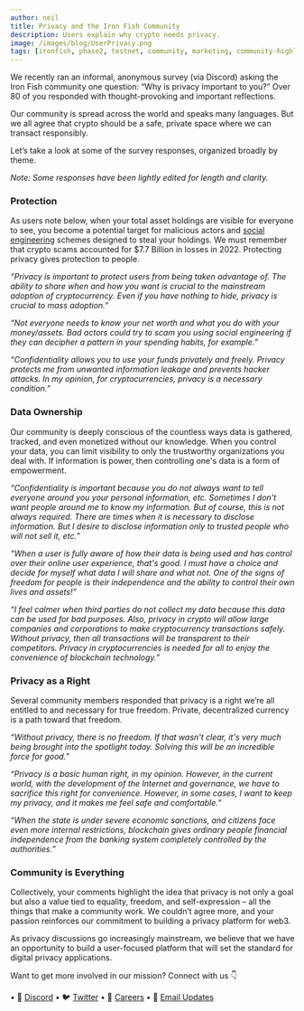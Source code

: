 ```yaml
---
author: neil
title: Privacy and the Iron Fish Community
description: Users explain why crypto needs privacy.
image: /images/blog/UserPrivacy.png
tags: [ironfish, phase2, testnet, community, marketing, community-highlight]
---
```


We recently ran an informal, anonymous survey (via Discord) asking the Iron Fish community one question: “Why is privacy important to you?” Over 80 of you responded with thought-provoking and important reflections.

Our community is spread across the world and speaks many languages. But we all agree that crypto should be a safe, private space where we can transact responsibly.

Let’s take a look at some of the survey responses, organized broadly by theme.

_Note: Some responses have been lightly edited for length and clarity._

### Protection

As users note below, when your total asset holdings are visible for everyone to see, you become a potential target for malicious actors and [social engineering](https://ironfish.network/blog/2022/10/06/privacy-in-digital-assets#cybercrime-and-consumer-protection-risks) schemes designed to steal your holdings. We must remember that crypto scams accounted for $7.7 Billion in losses in 2022. Protecting privacy gives protection to people.

_“Privacy is important to protect users from being taken advantage of. The ability to share when and how you want is crucial to the mainstream adoption of cryptocurrency. Even if you have nothing to hide, privacy is crucial to mass adoption.”_

_“Not everyone needs to know your net worth and what you do with your money/assets. Bad actors could try to scam you using social engineering if they can decipher a pattern in your spending habits, for example.”_

_“Confidentiality allows you to use your funds privately and freely. Privacy protects me from unwanted information leakage and prevents hacker attacks. In my opinion, for cryptocurrencies, privacy is a necessary condition.”_

### Data Ownership

Our community is deeply conscious of the countless ways data is gathered, tracked, and even monetized without our knowledge. When you control your data, you can limit visibility to only the trustworthy organizations you deal with. If information is power, then controlling one's data is a form of empowerment.

_“Confidentiality is important because you do not always want to tell everyone around you your personal information, etc. Sometimes I don't want people around me to know my information. But of course, this is not always required. There are times when it is necessary to disclose information. But I desire to disclose information only to trusted people who will not sell it, etc.”_

_“When a user is fully aware of how their data is being used and has control over their online user experience, that's good. I must have a choice and decide for myself what data I will share and what not. One of the signs of freedom for people is their independence and the ability to control their own lives and assets!”_

_“I feel calmer when third parties do not collect my data because this data can be used for bad purposes. Also, privacy in crypto will allow large companies and corporations to make cryptocurrency transactions safely. Without privacy, then all transactions will be transparent to their competitors. Privacy in cryptocurrencies is needed for all to enjoy the convenience of blockchain technology.”_

### Privacy as a Right

Several community members responded that privacy is a right we’re all entitled to and necessary for true freedom. Private, decentralized currency is a path toward that freedom.

_“Without privacy, there is no freedom. If that wasn't clear, it's very much being brought into the spotlight today. Solving this will be an incredible force for good.”_

_“Privacy is a basic human right, in my opinion. However, in the current world, with the development of the Internet and governance, we have to sacrifice this right for convenience. However, in some cases, I want to keep my privacy, and it makes me feel safe and comfortable.”_

_“When the state is under severe economic sanctions, and citizens face even more internal restrictions, blockchain gives ordinary people financial independence from the banking system completely controlled by the authorities.”_

### Community is Everything

Collectively, your comments highlight the idea that privacy is not only a goal but also a value tied to equality, freedom, and self-expression – all the things that make a community work. We couldn’t agree more, and your passion reinforces our commitment to building a privacy platform for web3.

As privacy discussions go increasingly mainstream, we believe that we have an opportunity to build a user-focused platform that will set the standard for digital privacy applications.

Want to get more involved in our mission? Connect with us 👇

• 🎤 [Discord](https://discord.ironfish.network)
• 🐦 [Twitter](https://twitter.com/ironfishcrypto)
• 🚀 [Careers](https://ironfish.network/careers)
• 📧 [Email Updates](https://ironfish.network/#email-signup)
